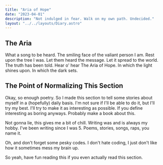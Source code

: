 ```yaml
---
title: "Aria of Hope"
date: "2023-04-01"
description: "Not indulged in fear. Walk on my own path. Undecided."
layout: "../../layouts/Diary.astro"
---
```


## The Aria

What a song to be heard. The smiling face of the valiant person I am. Rest upon the tree I was.
Let them heard the message. Let it spread to the world. The truth has been told.
Hear o' hear The Aria of Hope. In which the light shines upon. In which the dark sets.

## The Point of Normalizing This Section

Okay, so enough poetry. So I made this section to tell some stories about myself in a (hopefully)
daily basis. I'm not sure if I'll be able to do it, but I'll try my best. I'll try to make it as
interesting as possible. If you define interesting as boring anyways. Probably make a book about this.

Not gonna lie, this gives me a bit of chill. Writing was and is always my hobby. I've been writing
since I was 5. Poems, stories, songs, raps, you name it.

Oh, and don't forget some pesky codes. I don't hate coding, I just don't like how it sometimes mess
my brain up.

So yeah, have fun reading this if you even actually read this section.